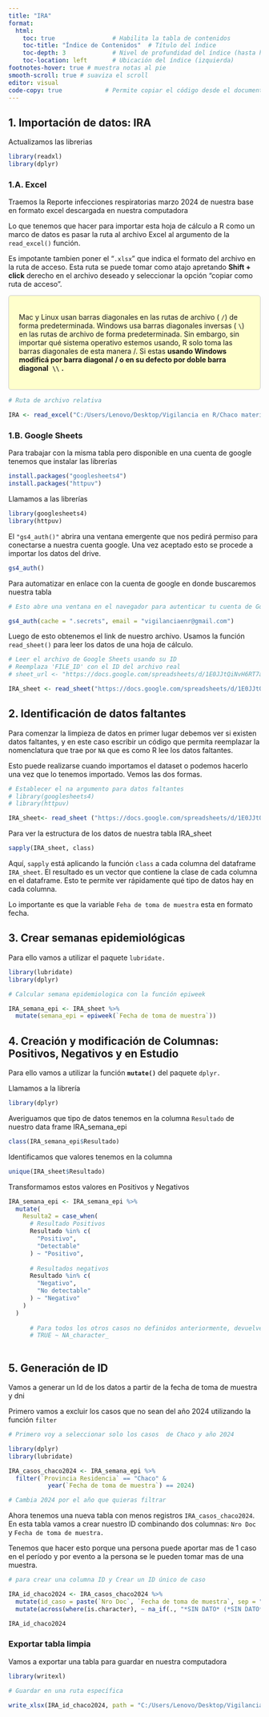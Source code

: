 ```yaml
---
title: "IRA"
format: 
  html:
    toc: true                # Habilita la tabla de contenidos
    toc-title: "Índice de Contenidos"  # Título del índice
    toc-depth: 3             # Nivel de profundidad del índice (hasta h3)
    toc-location: left       # Ubicación del índice (izquierda)
footnotes-hover: true # muestra notas al pie
smooth-scroll: true # suaviza el scroll
editor: visual
code-copy: true            # Permite copiar el código desde el documento
---
```


## 1. Importación de datos: IRA

Actualizamos las librerias

```r
library(readxl)
library(dplyr)
```

### **1.A. Excel**

Traemos la Reporte infecciones respiratorias marzo 2024 de nuestra base en formato excel descargada en nuestra computadora

Lo que tenemos que hacer para importar esta hoja de cálculo a R como un marco de datos es pasar la ruta al archivo Excel al argumento de la `read_excel()` función.

Es impotante tambien poner el "`.xlsx`" que indica el formato del archivo en la ruta de acceso. Esta ruta se puede tomar como atajo apretando **Shift + click** derecho en el archivo deseado y seleccionar la opción "copiar como ruta de acceso".

::: {#my-div style="background-color:  #FFFFCC; padding: 20px; border: 1px solid #ccc; border-radius: 5px"}
Mac y Linux usan barras diagonales en las rutas de archivo ( `/`) de forma predeterminada. Windows usa barras diagonales inversas ( `\`) en las rutas de archivo de forma predeterminada. Sin embargo, sin importar qué sistema operativo estemos usando, R solo toma las barras diagonales de esta manera /. Si estas **usando Windows** **modificá por barra diagonal** **/ o en su defecto por doble barra diagonal**  **`\\`** **.**
:::

```r
# Ruta de archivo relativa   

IRA <- read_excel("C:/Users/Lenovo/Desktop/Vigilancia en R/Chaco materiales/Reporte infecciones respiratorias marzo 2024.xlsx")
```

### **1.B. Google Sheets**

Para trabajar con la misma tabla pero disponible en una cuenta de google tenemos que instalar las librerías

```r
install.packages("googlesheets4") 
install.packages("httpuv")
```

Llamamos a las librerías

```r


library(googlesheets4)
library(httpuv)
```

El `"gs4_auth()"` abrira una ventana emergente que nos pedirá permiso para conectarse a nuestra cuenta google. Una vez aceptado esto se procede a importar los datos del drive.

```r
gs4_auth()
```

Para automatizar en enlace con la cuenta de google en donde buscaremos nuestra tabla

```r
# Esto abre una ventana en el navegador para autenticar tu cuenta de Google

gs4_auth(cache = ".secrets", email = "vigilanciaenr@gmail.com")
```

Luego de esto obtenemos el link de nuestro archivo. Usamos la función `read_sheet()` para leer los datos de una hoja de cálculo.

```r

# Leer el archivo de Google Sheets usando su ID
# Reemplaza 'FILE_ID' con el ID del archivo real
# sheet_url <- "https://docs.google.com/spreadsheets/d/1E0JJtQiNvH6RT7a6RkbP3tubb8kRrvLBvpVuSJRPCb8/edit"

IRA_sheet <- read_sheet("https://docs.google.com/spreadsheets/d/1E0JJtQiNvH6RT7a6RkbP3tubb8kRrvLBvpVuSJRPCb8/edit")
```

## 2. Identificación de datos faltantes

Para comenzar la limpieza de datos en primer lugar debemos ver si existen datos faltantes, y en este caso escribir un código que permita reemplazar la nomenclatura que trae por `NA` que es como R lee los datos faltantes.

Esto puede realizarse cuando importamos el dataset o podemos hacerlo una vez que lo tenemos importado. Vemos las dos formas.

```r

# Establecer el na argumento para datos faltantes
# library(googlesheets4)
# library(httpuv)

IRA_sheet<- read_sheet ("https://docs.google.com/spreadsheets/d/1E0JJtQiNvH6RT7a6RkbP3tubb8kRrvLBvpVuSJRPCb8/edit", na = c(".", "perdido", "*sin dato*", "; ;"))

```

Para ver la estructura de los datos de nuestra tabla IRA_sheet

```r

sapply(IRA_sheet, class)
```

Aquí, `sapply` está aplicando la función `class` a cada columna del dataframe `IRA_sheet`. El resultado es un vector que contiene la clase de cada columna en el dataframe. Esto te permite ver rápidamente qué tipo de datos hay en cada columna.

Lo importante es que la variable `Feha de toma de muestra` esta en formato fecha.

## 3. Crear semanas epidemiológicas

Para ello vamos a utilizar el paquete `lubridate.`

```r
library(lubridate)
library(dplyr)
```

```r
# Calcular semana epidemiologica con la función epiweek

IRA_semana_epi <- IRA_sheet %>%
  mutate(semana_epi = epiweek(`Fecha de toma de muestra`))
```

## **4. Creación y modificación de Columnas: Positivos, Negativos y en Estudio**

Para ello vamos a utilizar la función **`mutate()`** del paquete `dplyr.`

Llamamos a la librería

```r
library(dplyr)
```

Averiguamos que tipo de datos tenemos en la columna `Resultado` de nuestro data frame IRA_semana_epi

```r
class(IRA_semana_epi$Resultado)
```

Identificamos que valores tenemos en la columna

```r
unique(IRA_sheet$Resultado)
```

Transformamos estos valores en Positivos y Negativos

```r
IRA_semana_epi <- IRA_semana_epi %>%
  mutate(
    Resulta2 = case_when(
      # Resultado Positivos
      Resultado %in% c(
        "Positivo", 
        "Detectable"
      ) ~ "Positivo",  
      
      # Resultados negativos
      Resultado %in% c(
        "Negativo", 
        "No detectable"
      ) ~ "Negativo"
    )
  )
      
      # Para todos los otros casos no definidos anteriormente, devuelve NA
      # TRUE ~ NA_character_
    

```

##  5. Generación de ID

Vamos a generar un Id de los datos a partir de la fecha de toma de muestra y dni

Primero vamos a excluir los casos que no sean del año 2024 utilizando la función `filter`

```r
# Primero voy a seleccionar solo los casos  de Chaco y año 2024

library(dplyr)
library(lubridate)

IRA_casos_chaco2024 <- IRA_semana_epi %>%
  filter(`Provincia Residencia` == "Chaco" &
           year(`Fecha de toma de muestra`) == 2024) 

# Cambia 2024 por el año que quieras filtrar
```

Ahora tenemos una nueva tabla con menos registros `IRA_casos_chaco2024`. En esta tabla vamos a crear nuestro ID combinando dos columnas: `Nro Doc` y `Fecha de toma de muestra.`

Tenemos que hacer esto porque una persona puede aportar mas de 1 caso en el período y por evento a la persona se le pueden tomar mas de una muestra.

```r
# para crear una columna ID y Crear un ID único de caso

IRA_id_chaco2024 <- IRA_casos_chaco2024 %>%
  mutate(id_caso = paste(`Nro Doc`, `Fecha de toma de muestra`, sep = "_")) %>% 
  mutate(across(where(is.character), ~ na_if(., "*SIN DATO* (*SIN DATO*)")))

IRA_id_chaco2024

```

### Exportar tabla limpia

Vamos a exportar una tabla para guardar en nuestra computadora

```r
library(writexl)

# Guardar en una ruta específica

write_xlsx(IRA_id_chaco2024, path = "C:/Users/Lenovo/Desktop/Vigilancia en R/Chaco materiales/IRA_id_chaco2024.xlsx")


```
